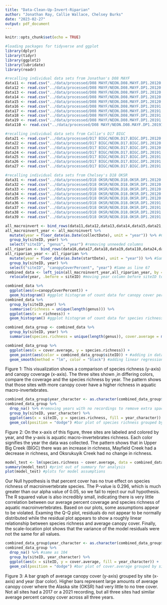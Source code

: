 ```yaml
---
title: "Data-Clean-Up-Invert-Riparian"
author: "Jonathan Ray, Callie Wallace, Chelsey Burks"
date: "2023-02-27"
output: pdf_document
---
```


```r
knitr::opts_chunk$set(echo = TRUE)
```

```r
#loading packages for tidyverse and ggplot
library(dplyr)
library(tidyr)
library(ggplot2)
library(lubridate)
library(readr)
```


```r
#recalling individual data sets from Jonathan's D08 MAYF
data11 <- read.csv("../data/processed/D08 MAYF/NEON.D08.MAYF.DP1.20120.001.inv_taxonomyProcessed.2017-07.expanded.20221122T184910Z.csv")
data12 <- read.csv("../data/processed/D08 MAYF/NEON.D08.MAYF.DP1.20120.001.inv_taxonomyProcessed.2018-07.expanded.20221128T184824Z.csv")
data13 <- read.csv("../data/processed/D08 MAYF/NEON.D08.MAYF.DP1.20120.001.inv_taxonomyProcessed.2019-07.expanded.20221128T173134Z.csv")
data14 <- read.csv("../data/processed/D08 MAYF/NEON.D08.MAYF.DP1.20120.001.inv_taxonomyProcessed.2020-07.expanded.20221128T212351Z.csv")
data15 <- read.csv("../data/processed/D08 MAYF/NEON.D08.MAYF.DP1.20120.001.inv_taxonomyProcessed.2021-07.expanded.20221129T232348Z.csv")
data16 <- read.csv("../data/processed/D08 MAYF/NEON.D08.MAYF.DP1.20191.001.rip_percentComposition.2017-08.basic.20230112T002045Z.csv")
data17 <- read.csv("../data/processed/D08 MAYF/NEON.D08.MAYF.DP1.20191.001.rip_percentComposition.2018-08.basic.20230112T002023Z.csv")
data18 <- read.csv("../data/processed/D08 MAYF/NEON.D08.MAYF.DP1.20191.001.rip_percentComposition.2019-08.basic.20230112T001825Z.csv")
data19 <- read.csv("../data/processed/D08 MAYF/NEON.D08.MAYF.DP1.20191.001.rip_percentComposition.2021-08.basic.20230112T002158Z.csv")
data110 <- read.csv("../data/processed/D08 MAYF/NEON.D08.MAYF.DP1.20191.001.rip_percentComposition.2022-08.basic.20230112T002125Z.csv")

```

```r
#recalling individual data sets from Callie's D17 BIGC
data21 <- read.csv("../data/processed/D17 BIGC/NEON.D17.BIGC.DP1.20120.001.inv_taxonomyProcessed.2018-07.expanded.20221128T191616Z.csv")
data22 <- read.csv("../data/processed/D17 BIGC/NEON.D17.BIGC.DP1.20120.001.inv_taxonomyProcessed.2019-07.expanded.20221128T162452Z 2.csv")
data23 <- read.csv("../data/processed/D17 BIGC/NEON.D17.BIGC.DP1.20120.001.inv_taxonomyProcessed.2021-07.expanded.20221129T222632Z.csv")
data24 <- read.csv("../data/processed/D17 BIGC/NEON.D17.BIGC.DP1.20191.001.rip_percentComposition.2018-07.basic.20230112T002002Z.csv")
data25 <- read.csv("../data/processed/D17 BIGC/NEON.D17.BIGC.DP1.20191.001.rip_percentComposition.2019-07.basic.20230112T002213Z.csv")
data26 <- read.csv("../data/processed/D17 BIGC/NEON.D17.BIGC.DP1.20191.001.rip_percentComposition.2021-08.basic.20230112T001807Z.csv")
data27 <- read.csv("../data/processed/D17 BIGC/NEON.D17.BIGC.DP1.20191.001.rip_percentComposition.2021-08.basic.20230112T001807Z.csv")
```

```r
#recalling individual data sets from Chelsey's D18 OKSR
data31 <- read.csv("../data/processed/D18 OKSR/NEON.D18.OKSR.DP1.20120.001.inv_taxonomyProcessed.2017-07.expanded.20221122T171622Z.csv")
data32 <- read.csv("../data/processed/D18 OKSR/NEON.D18.OKSR.DP1.20120.001.inv_taxonomyProcessed.2018-07.expanded.20221128T182544Z.csv")
data33 <- read.csv("../data/processed/D18 OKSR/NEON.D18.OKSR.DP1.20120.001.inv_taxonomyProcessed.2019-07.expanded.20221128T174721Z.csv")
data34 <- read.csv("../data/processed/D18 OKSR/NEON.D18.OKSR.DP1.20120.001.inv_taxonomyProcessed.2020-07.expanded.20221128T220306Z.csv")
data35 <- read.csv("../data/processed/D18 OKSR/NEON.D18.OKSR.DP1.20120.001.inv_taxonomyProcessed.2021-07.expanded.20221129T222833Z.csv")
data36 <- read.csv("../data/processed/D18 OKSR/NEON.D18.OKSR.DP1.20191.001.rip_percentComposition.2017-07.basic.20230112T002307Z.csv")
data37 <- read.csv("../data/processed/D18 OKSR/NEON.D18.OKSR.DP1.20191.001.rip_percentComposition.2019-07.basic.20230112T001757Z.csv")
data38 <- read.csv("../data/processed/D18 OKSR/NEON.D18.OKSR.DP1.20191.001.rip_percentComposition.2021-07.basic.20230112T002024Z.csv")
data39 <- read.csv("../data/processed/D18 OKSR/NEON.D18.OKSR.DP1.20191.001.rip_percentComposition.2022-07.basic.20230112T001943Z.csv")

```

```r
all_macroinvert <- bind_rows(data11,data12,data13,data14,data15,data21,data22,data23,data31,data32,data33,data34,data35) #combining all macroinvertebrate data into one data frame for further merging
all_macroinvert_year <- all_macroinvert %>% 
  mutate(year = floor_date(as.Date(collectDate), unit = "year")) %>% #Collapsing collectDate into a year column in order to merge by date
  group_by(siteID, year) %>% 
  select("siteID", "genus", "year") #removing unneeded columns
all_riparian <- bind_rows(data16,data17,data18,data19,data110,data24,data25,data26,data27,data36,data37,data38,data39) #combining all riparian data into one data frame for further merging
all_riparian_year <- all_riparian %>% 
  mutate(year = floor_date(as.Date(startDate), unit = "year")) %>% #Same as line 65
  group_by(siteID, year) %>% 
  select("siteID", "canopyCoverPercent", "year") #Same as line 67
combined_data <- left_join(all_macroinvert_year,all_riparian_year, by = c("siteID","year")) %>% #Joining macroinvertebrate data and riparian data into a single data frame based on shared siteID and year for analysis
  relocate(year, .before = siteID) #moving year column before siteID to improve aesthetic

```

```r
combined_data %>% 
  ggplot(aes(x=canopyCoverPercent)) +
  geom_histogram() #ggplot histogram of count data for canopy cover percent to determine distribution of variable
combined_data %>% 
  group_by(siteID,year) %>% 
  summarise(richness = unique(length(genus))) %>% 
  ggplot(aes(x = richness)) +
  geom_histogram() #ggplot histogram of count data for species richness to examine distribution of variable
```

```r
combined_data_group <- combined_data %>% 
  group_by(siteID, year) %>% 
  summarise(species.richness = unique(length(genus)), cover.average = mean(canopyCoverPercent)) #creating species richness and average canopy cover per site per year. Since species richness is measured for the entire year, average canopy cover must be calculated as well.

```

```r
combined_data_group %>% 
  ggplot(aes(x = cover.average, y = species.richness)) +
  geom_point(aes(color = combined_data_group$siteID)) + #adding in data points to scatter
  geom_smooth(method = "lm", color = "black") #adding linear regression line to display our test

```
Figure 1: This visualization shows a comparison of species richness (y-axis) and canopy coverage (x-axis). The three sites shown ,in differing colors, compare the coverage and the species richness by year. The pattern shows that those sites with more canopy cover have a higher richness in aquatic macro-invertebrates. 

```r
combined_data_group$year_character <- as.character(combined_data_group$year) #changing variable type to character to improve aesthetic of bar color
combined_data_group %>%
  drop_na() %>% #removing years with no recordings to remove extra spaces
  group_by(siteID, year_character) %>% 
  ggplot(aes(x = siteID, y = species.richness, fill = year_character)) + 
  geom_col(position = "dodge") #bar plot of species richness grouped by site and year to make sure they are similar across years for the same site

```
Figure 2: On the x-axis of this figure, three sites are labeled and colored by year, and the y-axis is aquatic macro-invertebrates richness. Each color signifies the year the data was collected. The pattern shows that in Upper Big Creek (BIGC) there was an increase in richness, Mayfield Creek had a decrease in richness, and Oksrukuyik Creek had no change in richness.  

```r
model_test <- lm(species.richness ~ cover.average, data = combined_data_group) #establishing linear regression model test for species.richness predicted by cover.average
summary(model_test) #print out of summary for analysis
plot(model_test) #plots for model assumptions

```
Our Null hypothesis is that percent cover has no true effect on species richness of macroinvertebrate species. The P-value is 0.296, which is much greater than our alpha value of 0.05, so we fail to reject our null hypothesis. The R squared value is also incredibly small, indicating there is very little correlation between our average percent coverage and species richness of aquatic macroinvertebrates. Based on our plots, some assumptions appear to be violated. Examing the Q-Q plot, residuals do not appear to be normally distributed while the residual plot appears to show a roughly linear relationship between species richness and average canopy cover. Finally, the scale-location plot shows that the variance of the model residuals were not the same for all values. 

```r
combined_data_group$year_character <- as.character(combined_data_group$year) #same as line 102
combined_data_group %>%
  drop_na() %>% #same as 104
  group_by(siteID, year_character) %>% 
  ggplot(aes(x = siteID, y = cover.average, fill = year_character)) +
  geom_col(position = "dodge") #bar plot of cover.average grouped by siteID and year to make sure average canopy cover was similar across sampled years for each site
```
Figure 3: A bar graph of average canopy cover (y-axis) grouped by site (x-axis) and year (bar color). Higher bars represent large amounts of average canopy cover where the Alaska site (OKSR) had very little to no tree cover. Not all sites had a 2017 or a 2021 recording, but all three sites had similar average percent canopy cover across all three years. 